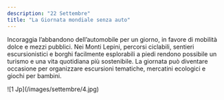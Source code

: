 ```yaml
---
description: "22 Settembre"
title: "La Giornata mondiale senza auto"
---
```


Incoraggia l’abbandono dell’automobile per un giorno, in favore di mobilità dolce e mezzi pubblici. Nei Monti Lepini, percorsi ciclabili, sentieri escursionistici e borghi facilmente esplorabili a piedi rendono possibile un turismo e una vita quotidiana più sostenibile. La giornata può diventare occasione per organizzare escursioni tematiche, mercatini ecologici e giochi per bambini. 
<Frame>
  ![1 Jp](/images/settembre/4.jpg)
</Frame>
